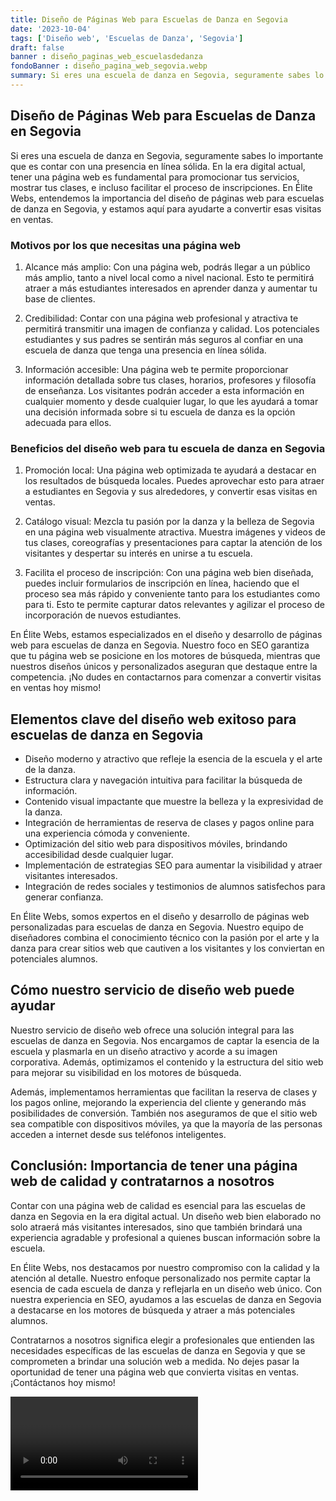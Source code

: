 ```yaml
---
title: Diseño de Páginas Web para Escuelas de Danza en Segovia
date: '2023-10-04'
tags: ['Diseño web', 'Escuelas de Danza', 'Segovia']
draft: false
banner : diseño_paginas_web_escuelasdedanza
fondoBanner : diseño_pagina_web_segovia.webp
summary: Si eres una escuela de danza en Segovia, seguramente sabes lo importante que es contar con una presencia en línea sólida. En la era digital actual, tener una página web es fundamental para promocionar tus servicios, mostrar tus clases, e incluso facilitar el proceso de inscripciones. En Élite Webs, entendemos la importancia del diseño de páginas web para escuelas de danza en Segovia, y estamos aquí para ayudarte a convertir esas visitas en ventas.
---
```


## Diseño de Páginas Web para Escuelas de Danza en Segovia

Si eres una escuela de danza en Segovia, seguramente sabes lo importante que es contar con una presencia en línea sólida. En la era digital actual, tener una página web es fundamental para promocionar tus servicios, mostrar tus clases, e incluso facilitar el proceso de inscripciones. En Élite Webs, entendemos la importancia del diseño de páginas web para escuelas de danza en Segovia, y estamos aquí para ayudarte a convertir esas visitas en ventas.

### Motivos por los que necesitas una página web

1. Alcance más amplio: Con una página web, podrás llegar a un público más amplio, tanto a nivel local como a nivel nacional. Esto te permitirá atraer a más estudiantes interesados en aprender danza y aumentar tu base de clientes.

2. Credibilidad: Contar con una página web profesional y atractiva te permitirá transmitir una imagen de confianza y calidad. Los potenciales estudiantes y sus padres se sentirán más seguros al confiar en una escuela de danza que tenga una presencia en línea sólida.

3. Información accesible: Una página web te permite proporcionar información detallada sobre tus clases, horarios, profesores y filosofía de enseñanza. Los visitantes podrán acceder a esta información en cualquier momento y desde cualquier lugar, lo que les ayudará a tomar una decisión informada sobre si tu escuela de danza es la opción adecuada para ellos.

### Beneficios del diseño web para tu escuela de danza en Segovia

1. Promoción local: Una página web optimizada te ayudará a destacar en los resultados de búsqueda locales. Puedes aprovechar esto para atraer a estudiantes en Segovia y sus alrededores, y convertir esas visitas en ventas.

2. Catálogo visual: Mezcla tu pasión por la danza y la belleza de Segovia en una página web visualmente atractiva. Muestra imágenes y videos de tus clases, coreografías y presentaciones para captar la atención de los visitantes y despertar su interés en unirse a tu escuela.

3. Facilita el proceso de inscripción: Con una página web bien diseñada, puedes incluir formularios de inscripción en línea, haciendo que el proceso sea más rápido y conveniente tanto para los estudiantes como para ti. Esto te permite capturar datos relevantes y agilizar el proceso de incorporación de nuevos estudiantes.

En Élite Webs, estamos especializados en el diseño y desarrollo de páginas web para escuelas de danza en Segovia. Nuestro foco en SEO garantiza que tu página web se posicione en los motores de búsqueda, mientras que nuestros diseños únicos y personalizados aseguran que destaque entre la competencia. ¡No dudes en contactarnos para comenzar a convertir visitas en ventas hoy mismo!

<GifSeo />

<Cta />

## Elementos clave del diseño web exitoso para escuelas de danza en Segovia

- Diseño moderno y atractivo que refleje la esencia de la escuela y el arte de la danza.
- Estructura clara y navegación intuitiva para facilitar la búsqueda de información.
- Contenido visual impactante que muestre la belleza y la expresividad de la danza.
- Integración de herramientas de reserva de clases y pagos online para una experiencia cómoda y conveniente.
- Optimización del sitio web para dispositivos móviles, brindando accesibilidad desde cualquier lugar.
- Implementación de estrategias SEO para aumentar la visibilidad y atraer visitantes interesados.
- Integración de redes sociales y testimonios de alumnos satisfechos para generar confianza.

En Élite Webs, somos expertos en el diseño y desarrollo de páginas web personalizadas para escuelas de danza en Segovia. Nuestro equipo de diseñadores combina el conocimiento técnico con la pasión por el arte y la danza para crear sitios web que cautiven a los visitantes y los conviertan en potenciales alumnos.

## Cómo nuestro servicio de diseño web puede ayudar

Nuestro servicio de diseño web ofrece una solución integral para las escuelas de danza en Segovia. Nos encargamos de captar la esencia de la escuela y plasmarla en un diseño atractivo y acorde a su imagen corporativa. Además, optimizamos el contenido y la estructura del sitio web para mejorar su visibilidad en los motores de búsqueda.

Además, implementamos herramientas que facilitan la reserva de clases y los pagos online, mejorando la experiencia del cliente y generando más posibilidades de conversión. También nos aseguramos de que el sitio web sea compatible con dispositivos móviles, ya que la mayoría de las personas acceden a internet desde sus teléfonos inteligentes.

## Conclusión: Importancia de tener una página web de calidad y contratarnos a nosotros

Contar con una página web de calidad es esencial para las escuelas de danza en Segovia en la era digital actual. Un diseño web bien elaborado no solo atraerá más visitantes interesados, sino que también brindará una experiencia agradable y profesional a quienes buscan información sobre la escuela.

En Élite Webs, nos destacamos por nuestro compromiso con la calidad y la atención al detalle. Nuestro enfoque personalizado nos permite captar la esencia de cada escuela de danza y reflejarla en un diseño web único. Con nuestra experiencia en SEO, ayudamos a las escuelas de danza en Segovia a destacarse en los motores de búsqueda y atraer a más potenciales alumnos.

Contratarnos a nosotros significa elegir a profesionales que entienden las necesidades específicas de las escuelas de danza en Segovia y que se comprometen a brindar una solución web a medida. No dejes pasar la oportunidad de tener una página web que convierta visitas en ventas. ¡Contáctanos hoy mismo!

<Video />

<CtaBot job='Escuelas de Danza' city='Segovia'/>

<Gmaps query='Segovia+españa+maps' />